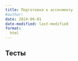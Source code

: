 ```yaml
---
title: Подготовка к ассесменту
#author:
date: 2024-09-01
date-modified: last-modified
format:
  html
---
```



## Тесты
